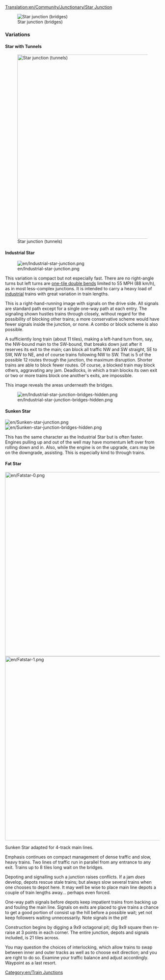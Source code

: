 [[Translation:en/Community/Junctionary/Star Junction]]

{{en/junctionsmenu}}

[[File:en/Star junction.png|none|frame|Star junction (bridges)]]

{{en/Junction Criteria|Moderate|2|2|2|2|1|1|0|1|0|0|0||Broken down trains only affect the one track.|
*Handle a large number of trains at a time.
*Some branches are shorter than others, which may cause some trains to wait unnecessarily.
'''Tips'''
*Start by building the bridges or tunnels.
*Resize to make each branch long enough to hold a complete train.
*Make it smaller. You can save one square under the bridges.
*Use a combination of bridges and tunnels to keep bridge/tunnel length to three tiles (including bridgeheads or entrances)
*Area: 14 x 14
}}



===Variations===

==== Star with Tunnels ====

[[File:en/Star junction 2.png|none|thumb|600px|Star junction (tunnels)]]

==== Industrial Star ====

[[File:en/Industrial-star-junction.png]]

This variation is compact but not especially fast. There are no right-angle turns but left turns are [[en/Manual/Game mechanics#Trains|one-tile double bends]] limited to 55 MPH (88 km/h), as in most less-complex junctions. It is intended to carry a heavy load of [[en/industrial service|industrial]] trains with great variation in train lengths. 

This is a right-hand-running image with signals on the drive side. All signals are standard path except for a single one-way path at each entry. The signaling shown hustles trains through closely, without regard for the possibility of blocking other trains; a more conservative scheme would have fewer signals inside the junction, or none. A combo or block scheme is also possible. 

A sufficiently long train (about 11 tiles), making a left-hand turn from, say, the NW-bound main to the SW-bound, that breaks down just after it reserves its exit to the main; can block all traffic NW and SW straight, SE to SW, NW to NE, and of course trains following NW to SW. That is 5 of the possible 12 routes through the junction, the maximum disruption. Shorter trains are able to block fewer routes. Of course, a blocked train may block others, aggravating any jam. Deadlocks, in which a train blocks its own exit or two or more trains block one another's exits, are impossible. 

This image reveals the areas underneath the bridges. 

[[File:en/Industrial-star-junction-bridges-hidden.png]]

{{en/Junction Criteria|Moderate|2|0|1|1|0|1|1|1|0|0|0||Broken down trains affect at most 5/12 of routes.|
* Can be used on a mainline
* Area: 9 &times; 9}}

==== Sunken Star ====

[[File:en/Sunken-star-junction.png]]
[[File:en/Sunken-star-junction-bridges-hidden.png]]

This has the same character as the Industrial Star but is often faster. Engines pulling up and out of the well may have momentum left over from rolling down and in. Also, while the engine is on the upgrade, cars may be on the downgrade, assisting. This is especially kind to through trains. 

==== Fat Star ====

[[File:en/Fatstar-0.png|600px]]
[[File:en/Fatstar-1.png|600px]]

Sunken Star adapted for 4-track main lines.

Emphasis continues on compact management of dense traffic and slow, heavy trains. Two lines of traffic run in parallel from any entrance to any exit. Trains up to 8 tiles long wait on the bridges.

Depoting and signalling such a junction raises conflicts. If a jam ''does'' develop, depots rescue stale trains; but always slow several trains when one chooses to depot here. It may well be wise to place main line depots a couple of train lengths away... perhaps even forced. 

One-way path signals before depots keep impatient trains from backing up and fouling the main line. Signals on exits are placed to give trains a chance to get a good portion of consist up the hill before a possible wait; yet not keep followers waiting unnecessarily. Note signals in the pit! 

Construction begins by digging a 9x9 octagonal pit; dig 9x9 square then re-raise at 3 points in each corner. The entire junction, depots and signals included, is 21 tiles across. 

You may question the choices of interlocking, which allow trains to swap between inner and outer tracks as well as to choose exit direction; and you are right to do so. Examine your traffic balance and adjust accordingly. Waypoint as a last resort. 



[[Category:en/Train Junctions]]